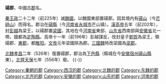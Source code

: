 {{沒有來源|time=2011-12-26}}
'''碭郡'''，中國古[[郡|郡]]名。

[[秦王政|秦王政]]二十二年（前225年）滅[[魏国_(战国)|魏國]]，以魏國東部置碭郡。因其境内有[[碭山|碭山]]（今[[芒砀山|芒砀山]]）而得名。郡治在[[碭縣|碭縣]]（今[[河南省|河南省]][[永城市|永城市]]芒山镇）。[[漢高帝|漢高帝]]五年（前202年），封[[彭越|彭越]]為梁王，以碭郡置[[梁國_(汉朝)|梁國]]，其地在今[[河南省|河南省]]東部、[[山东省|山东省]]西南部與[[安徽省|安徽省]]北一帶。國都為[[定陶縣|定陶縣]]。高帝十一年（前196年）彭越謀反，改封皇子[[劉恢|劉恢]]為梁王，領碭郡、[[東郡|東郡]]，都[[睢阳|睢阳]]。[[漢文帝|文帝]]元年梁國除為郡。[[曹魏|三國魏]]時改梁國為[[梁郡|梁郡]]。

[[北魏|北魏]][[孝昌_(年号)|孝昌]]二年（526年）復置碭郡，郡治為[[下邑縣|下邑縣]]（縣城在今[[安徽|安徽]][[宿州|宿州]][[碭山縣|碭山縣]]東）。[[北齊|北齊]][[天保_(北齐)|天保]]七年（556年）廢。
{{-}}
{{秦朝行政區劃|nocat}}
{{西汉行政区划|nocat}}
[[Category:秦朝的郡|Category:秦朝的郡]]
[[Category:西汉的郡|Category:西汉的郡]]
[[Category:北魏的郡|Category:北魏的郡]]
[[Category:东魏的郡|Category:东魏的郡]]
[[Category:北齐的郡|Category:北齐的郡]]
[[Category:安徽的郡|Category:安徽的郡]]
[[Category:山东的郡|Category:山东的郡]]
[[Category:河南的郡|Category:河南的郡]]
